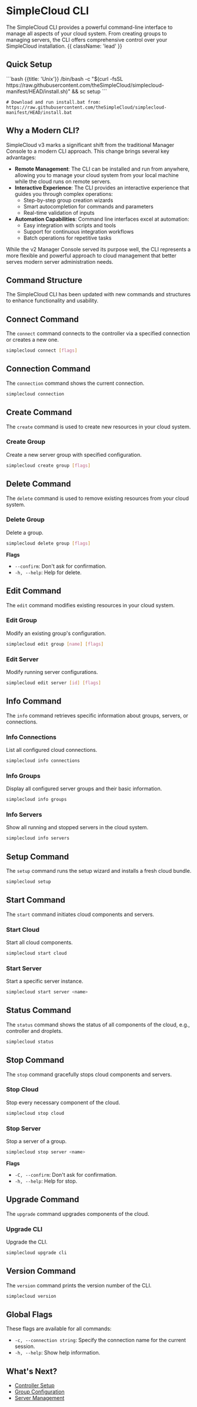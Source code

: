 # SimpleCloud CLI

The SimpleCloud CLI provides a powerful command-line interface to manage all aspects of your cloud system. From creating groups to managing servers, the CLI offers comprehensive control over your SimpleCloud installation. {{ className: 'lead' }}

## Quick Setup

<CodeGroup>
```bash {{title: 'Unix'}}
    /bin/bash -c "$(curl -fsSL https://raw.githubusercontent.com/theSimpleCloud/simplecloud-manifest/HEAD/install.sh)"
    && sc setup
```

```batch {{title: 'Windows'}}
# Download and run install.bat from:
https://raw.githubusercontent.com/theSimpleCloud/simplecloud-manifest/HEAD/install.bat
```
</CodeGroup>

## Why a Modern CLI?

SimpleCloud v3 marks a significant shift from the traditional Manager Console to a modern CLI approach. This change brings several key advantages:

- **Remote Management**: The CLI can be installed and run from anywhere, allowing you to manage your cloud system from your local machine while the cloud runs on remote servers.
- **Interactive Experience**: The CLI provides an interactive experience that guides you through complex operations:
  - Step-by-step group creation wizards
  - Smart autocompletion for commands and parameters
  - Real-time validation of inputs
- **Automation Capabilities**: Command line interfaces excel at automation:
  - Easy integration with scripts and tools
  - Support for continuous integration workflows
  - Batch operations for repetitive tasks

<Note>
    While the v2 Manager Console served its purpose well, the CLI represents a more flexible and powerful approach to cloud management that better serves modern server administration needs.
</Note>

## Command Structure

The SimpleCloud CLI has been updated with new commands and structures to enhance functionality and usability.

## Connect Command

The `connect` command connects to the controller via a specified connection or creates a new one.

```bash
simplecloud connect [flags]
```

## Connection Command

The `connection` command shows the current connection.

```bash
simplecloud connection
```

## Create Command

The `create` command is used to create new resources in your cloud system.

### Create Group

Create a new server group with specified configuration.

```bash
simplecloud create group [flags]
```

## Delete Command

The `delete` command is used to remove existing resources from your cloud system.

### Delete Group

Delete a group.

```bash
simplecloud delete group [flags]
```

**Flags**

-    `--confirm`: Don't ask for confirmation.
-    `-h, --help`: Help for delete.

## Edit Command

The `edit` command modifies existing resources in your cloud system.

### Edit Group

Modify an existing group's configuration.

```bash
simplecloud edit group [name] [flags]
```

### Edit Server

Modify running server configurations.

```bash
simplecloud edit server [id] [flags]
```

## Info Command

The `info` command retrieves specific information about groups, servers, or connections.

### Info Connections

List all configured cloud connections.

```bash
simplecloud info connections
```

### Info Groups

Display all configured server groups and their basic information.

```bash
simplecloud info groups
```

### Info Servers

Show all running and stopped servers in the cloud system.

```bash
simplecloud info servers
```

## Setup Command

The `setup` command runs the setup wizard and installs a fresh cloud bundle.

```bash
simplecloud setup
```

## Start Command

The `start` command initiates cloud components and servers.

### Start Cloud

Start all cloud components.

```bash
simplecloud start cloud
```

### Start Server

Start a specific server instance.

```bash
simplecloud start server <name>
```

## Status Command

The `status` command shows the status of all components of the cloud, e.g., controller and droplets.

```bash
simplecloud status
```

## Stop Command

The `stop` command gracefully stops cloud components and servers.

### Stop Cloud

Stop every necessary component of the cloud.

```bash
simplecloud stop cloud
```

### Stop Server

Stop a server of a group.

```bash
simplecloud stop server <name>
```

**Flags**

-    `-C, --confirm`: Don't ask for confirmation.
-    `-h, --help`: Help for stop.

## Upgrade Command

The `upgrade` command upgrades components of the cloud.

### Upgrade CLI

Upgrade the CLI.

```bash
simplecloud upgrade cli
```

## Version Command

The `version` command prints the version number of the CLI.

```bash
simplecloud version
```

## Global Flags

These flags are available for all commands:

-    `-c, --connection string`: Specify the connection name for the current session.
-    `-h, --help`: Show help information.

## What's Next?

-    [Controller Setup](/controller)
-    [Group Configuration](/groups)
-    [Server Management](/server)
